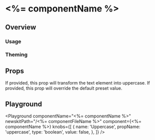 


# <%= componentName %>

## Overview



### Usage


### Theming

## Props

<LegacyBlock marginTop="sizing040">
  <Prop name="uppercase" type="boolean">
    If provided, this prop will transform the text element into uppercase.
  </Prop>
    <Prop name="overrides" type="object">
    If provided, this prop will  override the default preset value.
  </Prop>
  
</LegacyBlock>

## Playground

<Playground
  componentName="<%= componentName %>"
  newskitPath="/<%= componentFileName %>"
  component={<%= componentName %>}
  knobs={[
    {
      name: 'Uppercase',
      propName: 'uppercase',
      type: 'boolean',
      value: false,
    },
  ]}
/>
